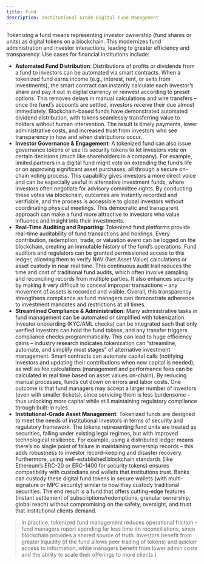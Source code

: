 ```yaml
---
title: Fund
description: Institutional-Grade Digital Fund Management
---
```


Tokenizing a fund means representing investor ownership (fund shares or units)
as digital tokens on a blockchain. This modernizes fund administration and
investor interactions, leading to greater efficiency and transparency. Use cases
for financial institutions include:

- **Automated Fund Distribution**: Distributions of profits or dividends from a
  fund to investors can be automated via smart contracts. When a tokenized fund
  earns income (e.g., interest, rent, or exits from investments), the smart
  contract can instantly calculate each investor’s share and pay it out in
  digital currency or reinvest according to preset options. This removes delays
  in manual calculations and wire transfers – once the fund’s accounts are
  settled, investors receive their due almost immediately. Blockchain-based
  funds have demonstrated automated dividend distribution, with tokens
  seamlessly transferring value to holders without human intervention. The
  result is timely payments, lower administrative costs, and increased trust
  from investors who see transparency in how and when distributions occur.
- **Investor Governance & Engagement**: A tokenized fund can also issue
  governance tokens or use its security tokens to let investors vote on certain
  decisions (much like shareholders in a company). For example, limited partners
  in a digital fund might vote on extending the fund’s life or on approving
  significant asset purchases, all through a secure on-chain voting process.
  This capability gives investors a more direct voice and can be especially
  useful in alternative investment funds, where investors often negotiate for
  advisory committee rights. By conducting these votes via blockchain, outcomes
  are instantly recorded and verifiable, and the process is accessible to global
  investors without coordinating physical meetings. This democratic and
  transparent approach can make a fund more attractive to investors who value
  influence and insight into their investments.
- **Real-Time Auditing and Reporting**: Tokenized fund platforms provide
  real-time auditability of fund transactions and holdings. Every contribution,
  redemption, trade, or valuation event can be logged on the blockchain,
  creating an immutable history of the fund’s operations. Fund auditors and
  regulators can be granted permissioned access to this ledger, allowing them to
  verify NAV (Net Asset Value) calculations or asset custody in near real time.
  This continuous audit trail reduces the time and cost of traditional fund
  audits, which often involve sampling and reconciling records from multiple
  parties. It also enhances security by making it very difficult to conceal
  improper transactions – any movement of assets is recorded and visible.
  Overall, this transparency strengthens compliance as fund managers can
  demonstrate adherence to investment mandates and restrictions at all times.
- **Streamlined Compliance & Administration**: Many administrative tasks in fund
  management can be automated or simplified with tokenization. Investor
  onboarding (KYC/AML checks) can be integrated such that only verified
  investors can hold the fund tokens, and any transfer triggers compliance
  checks programmatically. This can lead to huge efficiency gains – industry
  research indicates tokenization can “streamline, automate, and simplify most
  stages” of alternative investment management. Smart contracts can automate
  capital calls (notifying investors and updating their contributions when new
  capital is needed), as well as fee calculations (management and performance
  fees can be calculated in real time based on asset values on-chain). By
  reducing manual processes, funds cut down on errors and labor costs. One
  outcome is that fund managers may accept a larger number of investors (even
  with smaller tickets), since servicing them is less burdensome – thus
  unlocking more capital while still maintaining regulatory compliance through
  built-in rules.
- **Institutional-Grade Asset Management**: Tokenized funds are designed to meet
  the needs of institutional investors in terms of security and regulatory
  framework. The tokens representing fund units are treated as securities,
  falling under existing legal regimes, but with improved technological
  resilience. For example, using a distributed ledger means there’s no single
  point of failure in maintaining ownership records – this adds robustness to
  investor record-keeping and disaster recovery. Furthermore, using
  well-established blockchain standards (like Ethereum’s ERC-20 or ERC-1400 for
  security tokens) ensures compatibility with custodians and wallets that
  institutions trust. Banks can custody these digital fund tokens in secure
  wallets (with multi-signature or MPC security) similar to how they custody
  traditional securities. The end result is a fund that offers cutting-edge
  features (instant settlement of subscriptions/redemptions, granular ownership,
  global reach) without compromising on the safety, oversight, and trust that
  institutional clients demand.

> In practice, tokenized fund management reduces operational friction – fund
> managers report spending far less time on reconciliations, since blockchain
> provides a shared source of truth. Investors benefit from greater liquidity
> (if the fund allows peer trading of tokens) and quicker access to information,
> while managers benefit from lower admin costs and the ability to scale their
> offerings to more clients.)
